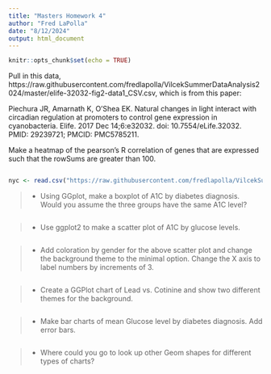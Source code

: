 ```yaml
---
title: "Masters Homework 4"
author: "Fred LaPolla"
date: "8/12/2024"
output: html_document
---
```


```r
knitr::opts_chunk$set(echo = TRUE)
```

 

Pull in this data, https://raw.githubusercontent.com/fredlapolla/VilcekSummerDataAnalysis2024/master/elife-32032-fig2-data1_CSV.csv, which is from this paper:

Piechura JR, Amarnath K, O'Shea EK. Natural changes in light interact with circadian regulation at promoters to control gene expression in cyanobacteria. Elife. 2017 Dec 14;6:e32032. doi: 10.7554/eLife.32032. PMID: 29239721; PMCID: PMC5785211.

Make a heatmap of the pearson's R correlation of genes that are expressed such that the rowSums are greater than 100. 

```r

```



```r
nyc <- read.csv("https://raw.githubusercontent.com/fredlapolla/VilcekSummerDataAnalysis2024/main/NYC_HANES_DIAB.csv")
```



>- Using GGplot, make a boxplot of A1C by diabetes diagnosis. Would you assume the three groups have the same A1C level? 

```r

```


>- Use ggplot2 to make a scatter plot of A1C by glucose levels.

```r

```


>- Add coloration by gender for the above scatter plot and change the background theme to the minimal option. Change the X axis to label numbers by increments of 3. 

```r

```

>- Create a GGPlot chart of Lead vs. Cotinine and show two different themes for the background. 

```r

```

>- Make bar charts of mean Glucose level by diabetes diagnosis. Add error bars.

```r

```


>- Where could you go to look up other Geom shapes for different types of charts?


